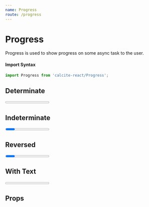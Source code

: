 ```yaml
---
name: Progress
route: /progress
---
```




# Progress

Progress is used to show progress on some async task to the user.

#### Import Syntax

```js
import Progress from 'calcite-react/Progress';
```

## Determinate

<Playground>
  <Progress type="determinate" value={0.4} />
</Playground>

## Indeterminate

<Playground>
  <Progress type="indeterminate" />
</Playground>

## Reversed

<Playground>
  <Progress reversed type="indeterminate" />
</Playground>

## With Text

<Playground>
  <Progress type="determinate" value={0.57} text="Reticulating Splines" />
</Playground>

## Props

<PropsTable of={Progress} />
